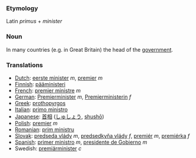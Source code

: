 ===Etymology===
Latin ''primus'' + ''minister''
===Noun===
In many countries (e.g. in Great Britain) the head of the [[government]]. 
===Translations===
*[[Dutch]]: [[eerste minister]] ''m'', [[premier]] ''m''
*[[Finnish]]: [[pääministeri]]
*[[French]]: [[premier ministre]] ''m''
*[[German]]: [[Premierminister]] ''m'', [[Premierministerin]] ''f''
*[[Greek]]: [[prothopyrgos]]
*[[Italian]]: [[primo ministro]]
*[[Japanese]]: [[首相]] ([[しゅしょう]], [[shushō]])
*[[Polish]]: [[premier]] ''m''
*[[Romanian]]: [[prim ministru]]
*[[Slovak]]: [[predseda vlády]] ''m'', [[predsedkyňa vlády]] ''f'', [[premiér]] ''m'', [[premiérka]] ''f''
*[[Spanish]]: [[primer ministro]] ''m'', [[presidente de Gobierno]] ''m''
*Swedish: [[premiärminister]] ''c''